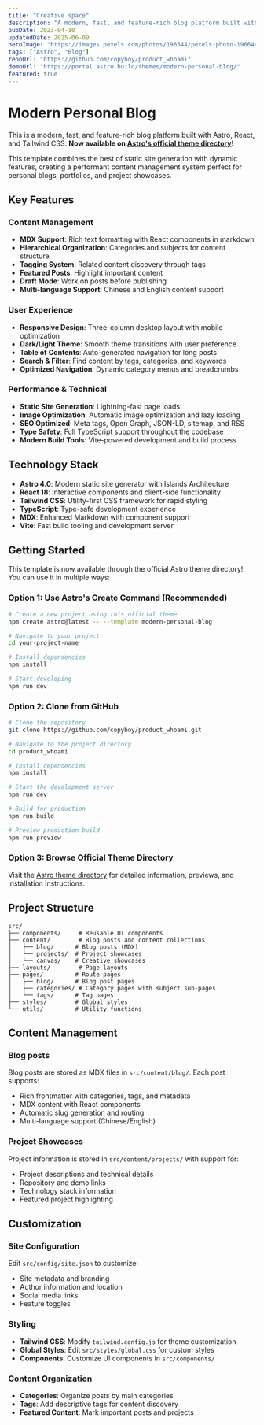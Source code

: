 ```yaml
---
title: "Creative space"
description: "A modern, fast, and feature-rich blog platform built with Astro, React, and Tailwind CSS. Available on Astro's official theme directory."
pubDate: 2023-04-10
updatedDate: 2025-06-09
heroImage: "https://images.pexels.com/photos/196644/pexels-photo-196644.jpeg"
tags: ["Astro", "Blog"]
repoUrl: "https://github.com/copyboy/product_whoami"
demoUrl: "https://portal.astro.build/themes/modern-personal-blog/"
featured: true
---
```


# Modern Personal Blog

This is a modern, fast, and feature-rich blog platform built with Astro, React, and Tailwind CSS. **Now available on [Astro's official theme directory](https://portal.astro.build/themes/modern-personal-blog/)!**

This template combines the best of static site generation with dynamic features, creating a performant content management system perfect for personal blogs, portfolios, and project showcases.

## Key Features

### Content Management
- **MDX Support**: Rich text formatting with React components in markdown
- **Hierarchical Organization**: Categories and subjects for content structure
- **Tagging System**: Related content discovery through tags
- **Featured Posts**: Highlight important content
- **Draft Mode**: Work on posts before publishing
- **Multi-language Support**: Chinese and English content support

### User Experience
- **Responsive Design**: Three-column desktop layout with mobile optimization
- **Dark/Light Theme**: Smooth theme transitions with user preference
- **Table of Contents**: Auto-generated navigation for long posts
- **Search & Filter**: Find content by tags, categories, and keywords
- **Optimized Navigation**: Dynamic category menus and breadcrumbs

### Performance & Technical
- **Static Site Generation**: Lightning-fast page loads
- **Image Optimization**: Automatic image optimization and lazy loading
- **SEO Optimized**: Meta tags, Open Graph, JSON-LD, sitemap, and RSS
- **Type Safety**: Full TypeScript support throughout the codebase
- **Modern Build Tools**: Vite-powered development and build process

## Technology Stack

- **Astro 4.0**: Modern static site generator with Islands Architecture
- **React 18**: Interactive components and client-side functionality
- **Tailwind CSS**: Utility-first CSS framework for rapid styling
- **TypeScript**: Type-safe development experience
- **MDX**: Enhanced Markdown with component support
- **Vite**: Fast build tooling and development server

## Getting Started

This template is now available through the official Astro theme directory! You can use it in multiple ways:

### Option 1: Use Astro's Create Command (Recommended)
```bash
# Create a new project using this official theme
npm create astro@latest -- --template modern-personal-blog

# Navigate to your project
cd your-project-name

# Install dependencies
npm install

# Start developing
npm run dev
```

### Option 2: Clone from GitHub
```bash
# Clone the repository
git clone https://github.com/copyboy/product_whoami.git

# Navigate to the project directory
cd product_whoami

# Install dependencies
npm install

# Start the development server
npm run dev

# Build for production
npm run build

# Preview production build
npm run preview
```

### Option 3: Browse Official Theme Directory
Visit the [Astro theme directory](https://portal.astro.build/themes/modern-personal-blog/) for detailed information, previews, and installation instructions.

## Project Structure

```
src/
├── components/     # Reusable UI components
├── content/        # Blog posts and content collections
│   ├── blog/      # Blog posts (MDX)
│   └── projects/  # Project showcases
│   └── canvas/    # Creative showcases
├── layouts/        # Page layouts
├── pages/         # Route pages
│   ├── blog/      # Blog post pages
│   ├── categories/ # Category pages with subject sub-pages
│   └── tags/      # Tag pages
├── styles/        # Global styles
└── utils/         # Utility functions
```

## Content Management

### Blog posts
Blog posts are stored as MDX files in `src/content/blog/`. Each post supports:
- Rich frontmatter with categories, tags, and metadata
- MDX content with React components
- Automatic slug generation and routing
- Multi-language support (Chinese/English)

### Project Showcases
Project information is stored in `src/content/projects/` with support for:
- Project descriptions and technical details
- Repository and demo links
- Technology stack information
- Featured project highlighting

## Customization

### Site Configuration
Edit `src/config/site.json` to customize:
- Site metadata and branding
- Author information and location
- Social media links
- Feature toggles

### Styling
- **Tailwind CSS**: Modify `tailwind.config.js` for theme customization
- **Global Styles**: Edit `src/styles/global.css` for custom styles
- **Components**: Customize UI components in `src/components/`

### Content Organization
- **Categories**: Organize posts by main categories
- **Tags**: Add descriptive tags for content discovery
- **Featured Content**: Mark important posts and projects 